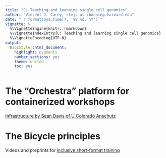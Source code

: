 ```yaml
---
title: "C: Teaching and learning single cell genomics"
author: "Vincent J. Carey, stvjc at channing.harvard.edu"
date: "`r format(Sys.time(), '%B %d, %Y')`"
vignette: >
  %\VignetteEngine{knitr::rmarkdown}
  %\VignetteIndexEntry{C: Teaching and learning single cell genomics}
  %\VignetteEncoding{UTF-8}
output:
  BiocStyle::html_document:
    highlight: pygments
    number_sections: yes
    theme: united
    toc: yes
---
```


# The "Orchestra" platform for containerized workshops

<a href="http://app.orchestra.cancerdatasci.org/1">Infrastructure by Sean Davis of U Colorado Anschutz</a>

# The Bicycle principles

Videos and preprints for <a href="https://www.bikeprinciples.org/">inclusive short-format training</a>
